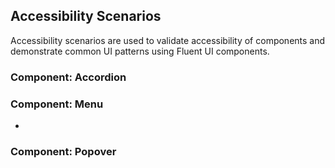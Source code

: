 
<Meta title="Accessibility Scenarios/List of Scenarios" />

## Accessibility Scenarios

Accessibility scenarios are used to validate accessibility of components and demonstrate common UI patterns using Fluent UI components.

### Component: Accordion

### Component: Menu

- <FullscreenLink content="Menu / ProfileMenu" id1="menu-accessibility-scenario" id2="profile-menu" />

### Component: Popover
